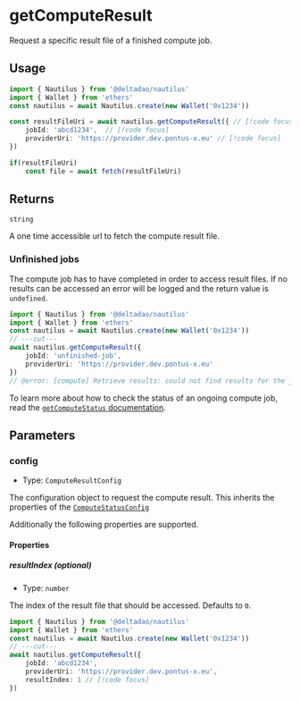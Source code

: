 # getComputeResult

Request a specific result file of a finished compute job.

## Usage

```ts twoslash
import { Nautilus } from '@deltadao/nautilus'
import { Wallet } from 'ethers'
const nautilus = await Nautilus.create(new Wallet('0x1234'))

const resultFileUri = await nautilus.getComputeResult({ // [!code focus]
    jobId: 'abcd1234',  // [!code focus]
    providerUri: 'https://provider.dev.pontus-x.eu' // [!code focus]
})

if(resultFileUri)
    const file = await fetch(resultFileUri)
```


## Returns

`string`

A one time accessible url to fetch the compute result file.

### Unfinished jobs
The compute job has to have completed in order to access result files.
If no results can be accessed an error will be logged and the return value is `undefined`.

```ts twoslash
import { Nautilus } from '@deltadao/nautilus'
import { Wallet } from 'ethers'
const nautilus = await Nautilus.create(new Wallet('0x1234'))
// ---cut---
await nautilus.getComputeResult({ 
    jobId: 'unfinished-job',  
    providerUri: 'https://provider.dev.pontus-x.eu' 
})
// @error: [compute] Retrieve results: could not find results for the job.
```

To learn more about how to check the status of an ongoing compute job, read the [`getComputeStatus` documentation](/docs/api/nautilus/getComputeStatus).

## Parameters 

### config
- Type: `ComputeResultConfig`

The configuration object to request the compute result.
This inherits the properties of the [`ComputeStatusConfig`](/docs/api/nautilus/getComputeStatus#config)

Additionally the following properties are supported.

#### Properties

##### resultIndex (optional)
- Type: `number`

The index of the result file that should be accessed. Defaults to `0`.

```ts twoslash
import { Nautilus } from '@deltadao/nautilus'
import { Wallet } from 'ethers'
const nautilus = await Nautilus.create(new Wallet('0x1234'))
// ---cut---
await nautilus.getComputeResult({
    jobId: 'abcd1234', 
    providerUri: 'https://provider.dev.pontus-x.eu',
    resultIndex: 1 // [!code focus]
})
```